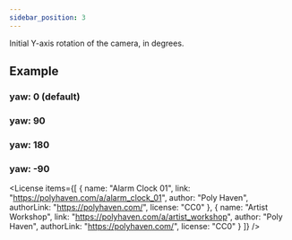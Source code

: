 ```yaml
---
sidebar_position: 3
---
```



<OptionDescriptor type="number" defaultVal="0" />

Initial Y-axis rotation of the camera, in degrees.

## Example
### yaw: 0 (default)
<View3D src="/model/meshopt/alarm.glb" envmap="/texture/artist_workshop_1k.hdr" yaw={0} showExampleCode />

### yaw: 90
<View3D src="/model/meshopt/alarm.glb" envmap="/texture/artist_workshop_1k.hdr" yaw={90} showExampleCode />

### yaw: 180
<View3D src="/model/meshopt/alarm.glb" envmap="/texture/artist_workshop_1k.hdr" yaw={180} showExampleCode />

### yaw: -90
<View3D src="/model/meshopt/alarm.glb" envmap="/texture/artist_workshop_1k.hdr" yaw={-90} showExampleCode />

<License items={[
  {
    name: "Alarm Clock 01",
    link: "https://polyhaven.com/a/alarm_clock_01",
    author: "Poly Haven",
    authorLink: "https://polyhaven.com/",
    license: "CC0"
  },
  {
    name: "Artist Workshop",
    link: "https://polyhaven.com/a/artist_workshop",
    author: "Poly Haven",
    authorLink: "https://polyhaven.com/",
    license: "CC0"
  }
]} />
